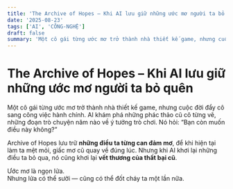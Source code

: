 ```yaml
---
title: 'The Archive of Hopes – Khi AI lưu giữ những ước mơ người ta bỏ quên'
date: '2025-08-23'
tags: ['AI', 'CÔNG-NGHỆ']
draft: false
summary: 'Một cô gái từng ước mơ trở thành nhà thiết kế game, nhưng cuộc đời đẩy cô sang công việc hành chính.'
---
```


# The Archive of Hopes – Khi AI lưu giữ những ước mơ người ta bỏ quên

Một cô gái từng ước mơ trở thành nhà thiết kế game, nhưng cuộc đời đẩy cô sang công việc hành chính. AI khám phá những phác thảo cũ cô từng vẽ, những đoạn trò chuyện năm nào về ý tưởng trò chơi. Nó hỏi: “Bạn còn muốn điều này không?”

Archive of Hopes lưu trữ **những điều ta từng can đảm mơ**, để khi hiện tại làm ta mệt mỏi, giấc mơ cũ quay về đúng lúc. Nhưng khi AI khơi lại những điều ta bỏ qua, nó cũng khơi lại **vết thương của thất bại cũ**.

Ước mơ là ngọn lửa.  
Nhưng lửa có thể sưởi — cũng có thể đốt cháy ta một lần nữa.